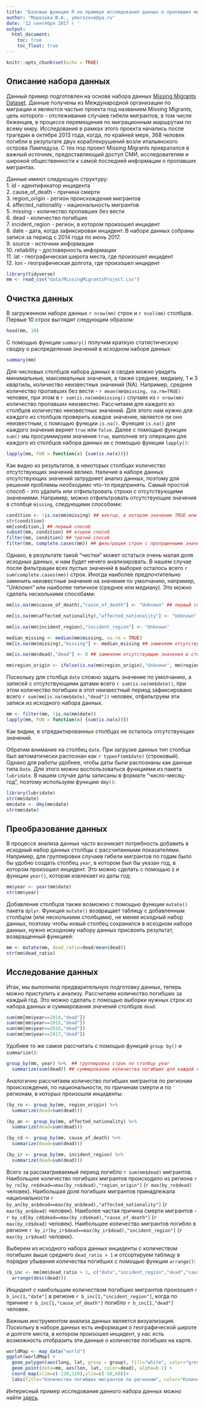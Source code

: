 ```yaml
---
title: "Базовые функции R на примере исследования данных о пропавших мигрантах"
author: "Морозова Ю.А., ymorozova@ya.ru"
date: '12 сентября 2017 г '
output: 
  html_document: 
    toc: true
    toc_float: true
---
```



```r
knitr::opts_chunk$set(echo = TRUE)
```

## Описание набора данных

Данный пример подготовлен на основе набора данных [Missing Migrants Dataset](https://www.kaggle.com/jmataya/missingmigrants).
Данные получены из Международной организации по миграции и являются частью проекта под названием Missing Migrants, цель которого - отслеживание случаев гибели мигрантов, в том числе беженцев, в процессе перемещения по миграционным маршрутам по всему миру. Исследования в рамках этого проекта начались после трагедии в октябре 2013 года, когда, по крайней мере, 368 человек погибли в результате двух кораблекрушений возле итальянского острова Лампедуза. С тех пор проект Missing Migrants превратился в важный источник, предоставляющий доступ СМИ, исследователям и широкой общественности к самой последней информации о пропавших мигрантах.

Данные имеют следующую структуру:  
1.	id - идентификатор инцидента  
2.	cause_of_death - причина смерти  
3.	region_origin - регион происхождения мигрантов    
4.	affected_nationality - национальность мигрантов  
5.	missing - количество пропавших без вести  
6.	dead - количество погибших  
7.	incident_region - регион, в котором произошел инцидент  
8.	date - дата, когда зафиксирован инцидент. В наборе данных собраны записи за период с 2014 года по июнь 2017.  
9.  source - источник информации  
10. reliability - достоверность информации  
11.	lat - географическая широта места, где произошел инцидент  
12.	lon - географическая долгота, где произошел инцидент  


```r

library(tidyverse)
mm <- read_csv("data/MissingMigrantsProject.csv")

```

## Очистка данных

В загруженном наборе данных `r nrow(mm)` строк и `r ncol(mm)` столбцов. Первые 10 строк выглядят следующим образом:

```r

head(mm, 10)

```

С помощью функции `summary()` получим краткую статистическую сводку о распределении значений в исходном наборе данных:


```r

summary(mm)

```

Для числовых столбцов набора данных в сводке можно увидеть минимальные, максимальные значения, а также среднее, медиану, 1 и 3 квартиль, количество неизвестных значений (NA). Например, среднее количество пропавших без вести - `r mean(mm$missing, na.rm=TRUE)` человек, при этом в `r sum(is.na(mm$missing))` случаях из `r nrow(mm)` количество пропавших неизвестно. Рассчитаем для каждого из столбцов количество неизвестных значений. Для этого нам нужно для каждого из столбцов проверить каждое значение, является ли оно неизвестным, с помощью функции `is.na()`. Функция `is.na()` для каждого значения вернет `true` или `false`. Далее с помощью функции `sum()` мы просуммируем значения `true`, выполнив эту операцию для каждого из столбцов набора данных `mm` с помощью функции `lapply()`:

```r

lapply(mm, FUN = function(x) {sum(is.na(x))})

```

Как видно из результатов, в некоторых столбцах количество отсутствующих значений велико. Наличие в наборе данных отсутствующих значений затрудняет анализ данных, поэтому для решения проблемы необходимо что-то предпринять. Самый простой способ - это удалить или отфильтровать строки с отсутствующими значениями. Например, можно отфильтровать отсутствующие значения в столбце `missing`, следующими способами:

```r

condition <- !is.na(mm$missing) ## вектор, в котором значение TRUE или FALSE соответсвует наличию или отсутствию значения в соответствующей строке столбца missing
str(condition)
mm[condition,] ## первый способ
subset(mm, condition) ## второй способ
filter(mm, condition) ## третий способ
filter(mm, complete.cases(mm)) ## фильтрация строк с пропущенными значениями в хотя бы одном из столбцов

```

Однако, в результате такой "чистки" может остаться очень малая доля исходных данных, и нам будет нечего анализировать. В нашем случае после фильтрации всех пустых значений в выборке осталось всего `r sum(complete.cases(mm))` строк. Иногда наиболее предпочтительно заменить неизвестные значения на значения по умолчанию, например, "Unknown" или наиболее типичное (среднее или медиану). Это можно сделать несколькими способами:

```r

mm[is.na(mm$cause_of_death),"cause_of_death"] <- "Unknown" ## первый способ: делаем выборку строк с отсутствующими значениями в столбце "cause_of_death" и для них задаем новое значение "Unknown"

mm[is.na(mm$affected_nationality),"affected_nationality"] <- "Unknown"

mm[is.na(mm$incident_region),"incident_region"] <- "Unknown"

median_missing <- median(mm$missing, na.rm = TRUE)
mm[is.na(mm$missing),"missing"] <- median_missing ## заменяем отсутствующие значения в столбце "missing" на медиану

mm[is.na(mm$dead),"dead"] <- 0 ## заменяем отсутствующие значения в столбце "dead" на 0

mm$region_origin <- ifelse(is.na(mm$region_origin),"Unknown", mm$region_origin) ## второй способ: для каждой строки проверяем условие и устанавливаем новое значение, если условие выполняется

```

Поскольку для столбца `date` сложно задать значение по умолчанию, а записей с отсутствующими датами всего `r sum(is.na(mm$date))`, при этом количество погибших в этот неизвестный период зафиксировано всего `r sum(mm[is.na(mm$date),"dead"])` человек, отфильтруем эти записи из исходного набора данных.

``` r

mm <- filter(mm, !is.na(mm$date))
lapply(mm, FUN = function(x) {sum(is.na(x))})

```

Как видим, в отредактированных столбцах не осталось отсутствующих значений.

Обратим внимание на столбец `date`. При загрузке данных тип столбца был автоматически распознан как `r typeof(mm$date)` (строковый). Однако для работы удобнее, чтобы даты были распознаны как данные типа `Date`. Для этого можно воспользоваться функциями из пакета `lubridate`. В нашем случае даты записаны в формате "число-месяц-год", поэтому используем функцию `dmy()`:

``` r

library(lubridate)
str(mm$date)
mm$date <- dmy(mm$date)
str(mm$date)

```

## Преобразование данных

В процессе анализа данных часто возникает потребность добавить в исходный набор данных столбцы с рассчитанными показателями. Например, для группировки случаев гибели мигрантов по годам было бы удобно создать столбец `year`, в котором был бы указан год, в котором произошел инцидент. Это можно сделать с помощью `$` и функции `year()`, которая извлекает из даты год:

``` r

mm$year <- year(mm$date)
str(mm$year)

```

Добавление столбцов также возможно с помощью функции `mutate()` пакета `dplyr`. Функция `mutate()` возвращает таблицу с добавленным столбцом (или несколькими столбцами), не меняя исходный набор данных, поэтому чтобы новый столбец сохранился в исходном наборе данных, нужно исходному набору данных присвоить результат, возвращенный функцией:

``` r

mm <- mutate(mm, dead_ratio=dead/mean(dead))
str(mm$dead_ratio)

```

## Исследование данных

Итак, мы выполнили предварительную подготовку данных, теперь можно приступить к анализу. Рассчитаем количество погибших за каждый год. Это можно сделать с помощью выборки нужных строк из набора данных и суммирования значений столбцов `dead`:

``` r

sum(mm[mm$year==2014,"dead"])
sum(mm[mm$year==2015,"dead"])
sum(mm[mm$year==2016,"dead"])
sum(mm[mm$year==2017,"dead"])

```

Удобнее то же самое рассчитать с помощью функций `group by()` и `summarize()`:

``` r

group_by(mm, year) %>%  ## группировка строк по столбцу year
  summarize(sum(dead)) ## суммирование количества погибших для каждой группы

```

Аналогично рассчитаем количество погибших мигрантов по регионам происхождения, по национальности, по причинам смерти и по регионам, в которых произошли инциденты:

``` r

(by_ro <- group_by(mm, region_origin) %>%  
  summarize(dead=sum(dead))) 

(by_an <- group_by(mm, affected_nationality) %>%  
  summarize(dead=sum(dead)))

(by_cd <- group_by(mm, cause_of_death) %>%  
  summarize(dead=sum(dead)))

(by_ir <- group_by(mm, incident_region) %>%  
  summarize(dead=sum(dead))) 

```

Всего за рассматриваемый период погибло `r sum(mm$dead)` мигрантов.
Наибольшее количество погибших мигрантов происходило из региона `r by_ro[by_ro$dead==max(by_ro$dead),"region_origin"]` (`r max(by_ro$dead)` человек). 
Наибольшая доля погибших мигрантов принадлежала национальности `r by_an[by_an$dead==max(by_an$dead),"affected_nationality"]` (`r max(by_an$dead)` человек).
Наиболее частая причина смерти мигрантов - `r by_cd[by_cd$dead==max(by_cd$dead),"cause_of_death"]` (`r max(by_cd$dead)` человек).
Наибольшее количество мигрантов погибло в регионе `r by_ir[by_ir$dead==max(by_ir$dead),"incident_region"]` (`r max(by_ir$dead)` человек).

Выберем из исходного набора данных инциденты с количеством погибших выше среднего `dead_ratio > 1` и отсортируем таблицу в порядке убывания количества погибших с помощью функции `arrange()`:

``` r

(b_inc <- mm[mm$dead_ratio > 1, c("date","incident_region","dead","cause_of_death")]  %>%
  arrange(desc(dead))) 

```

Инцидент с наибольшим количеством погибших мигрантов произошел `r b_inc[1,"date"]` в регионе `r b_inc[1,"incident_region"]`, когда по причине `r b_inc[1,"cause_of_death"]` погибло `r b_inc[1,"dead"]` человек.

Важным инструментом анализа данных является визуализация. Поскольку в наборе данных есть информация о географической широте и долготе места, в котором произошел инцидент, у нас есть возможность отобразить эти данные о количестве погибших на карте.

``` r

worldMap <- map_data("world")
ggplot(worldMap) + 
  geom_polygon(aes(long, lat, group = group), fill="white", color="grey") + 
  geom_point(data=mm, aes(lon, lat, color=dead), alpha=0.1) +
  coord_map(xlim=c(-120,120),ylim=c(-50,60))+
  labs(title="Количество погибших мигрантов по регионам", color="Количество\nпогибших\nмигрантов")
```

Интересный пример исследования данного набора данных можно найти [здесь](https://www.kaggle.com/jmataya/visualize-deadly-syrian-migrant-routes-to-europe).